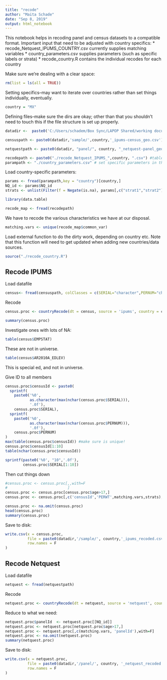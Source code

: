 ```yaml
---
title: "recode"
author: "Maita Schade"
date: "Sep 8, 2019"
output: html_notebook
---
```


This notebook helps in recoding panel and census datasets to a compatible format.
Important input that need to be adjusted with country specifics:
  * recode_Netquest_IPUMS_COUNTRY.csv currently supplies matching variables
  * country_parameters.csv supplies parameters (such as specific labels or strata)
  * recode_country.R contains the individual recodes for each country


Make sure we're dealing with a clear space:
```r
rm(list = ls(all = TRUE))
```

Setting specifics--may want to iterate over countries rather than set things individually, eventually.
```r
country = "MX"
```

Defining files--make sure the dirs are okay; other than that you shouldn't need to touch this if the file structure is set up properly.
```r
datadir <-  paste0('C:/Users/schadem/Box Sync/LAPOP Shared/working documents/maita/Analysis/Sample match abstraction/Data/',country,'/')

censuspath <- paste0(datadir,'sample/',country,'_ipums-census_geo.csv')

netquestpath <- paste0(datadir, "panel/", country, "_netquest-panel_geo.csv")

recodepath <- paste0("./recode_Netquest_IPUMS_",country, ".csv") #table specifying recodes
parampath <- "./country_parameters.csv" # set specific parameters in this file
```

Load country-specific parameters:
```r
params <- fread(parampath,key = "country")[country,]
NQ_id <- params$NQ_id
strats <- unlist(Filter(f = Negate(is.na), params[,c("strat1","strat2")]))
```


```r
library(data.table)
```



```r
recode_map <- fread(recodepath)
```


We have to recode the various characteristics we have at our disposal.
```r
matching.vars <- unique(recode_map$common_var)
```

Load external function to do the dirty work, depending on country etc.
Note that this function will need to get updated when adding new countries/data sources.
```r
source("./recode_country.R")
```




## Recode IPUMS

Load datafile
```r
census<- fread(censuspath, colClasses = c(SERIAL="character",PERNUM="character"))
```

Recode
```r
census.proc <- countryRecode(dt = census, source = 'ipums', country = country)
```

```r
summary(census.proc)
```


Investigate ones with lots of NA:
```r
table(census$EMPSTAT)
```
These are not in universe.
```r
table(census$AR2010A_EDLEV)
```
This is special ed, and not in universe.


Give ID to all members
```r
census.proc$censusId <- paste0(
  sprintf(
    paste0('%0',
           as.character(max(nchar(census.proc$SERIAL))),
           '.0f'),
    census.proc$SERIAL),
  sprintf(
    paste0('%0',
           as.character(max(nchar(census.proc$PERNUM))),
           '.0f'),
    census.proc$PERNUM)
)
max(table(census.proc$censusId)) #make sure is unique!
census.proc$censusId[1:10]
table(nchar(census.proc$censusId))
```
```r
sprintf(paste0('%0', "10",'.0f'), 
        census.proc$SERIAL[1:10])
```

Then cut things down
```r
#census.proc <- census.proc[,,with=F
#                           ]
census.proc <- census.proc[census.proc$age>17,]
census.proc <- census.proc[,c('censusId','PERWT',matching.vars,strats),with=F]

census.proc <- na.omit(census.proc)
head(census.proc)
summary(census.proc)
```

Save to disk:
```r
write.csv(x = census.proc, 
          file = paste0(datadir,'/sample/', country,'_ipums_recoded.csv'),
          row.names = F
)
```



## Recode Netquest

Load datafile
```r
netquest <- fread(netquestpath)
```

Recode
```r
netquest.proc <- countryRecode(dt = netquest, source = 'netquest', country = country)
```
Reduce to what we need:
```r
netquest.proc$panelId  <- netquest.proc[[NQ_id]]
netquest.proc <- netquest.proc[netquest.proc$age>17,]
netquest.proc <- netquest.proc[,c(matching.vars, 'panelId'),with=F]
netquest.proc <- na.omit(netquest.proc)        
summary(netquest.proc)
```

Save to disk:
```r
write.csv(x = netquest.proc, 
          file = paste0(datadir,'/panel/', country, '_netquest_recoded.csv'),
          row.names = F
)

```


